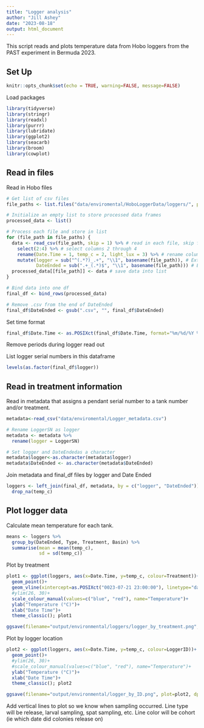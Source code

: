 ```yaml
---
title: "Logger analysis"
author: "Jill Ashey"
date: "2023-08-18"
output: html_document
---
```


This script reads and plots temperature data from Hobo loggers from the PAST experiment in Bermuda 2023. 

## Set Up    

```r
knitr::opts_chunk$set(echo = TRUE, warning=FALSE, message=FALSE)
```

Load packages
```r
library(tidyverse)
library(stringr)
library(readxl)
library(purrr)
library(lubridate)
library(ggplot2)
library(seacarb)
library(broom)
library(cowplot)
```

## Read in files 

Read in Hobo files 
```r
# Get list of csv files
file_paths <- list.files("data/enviromental/HoboLoggerData/loggers/", pattern = "\\.csv$", full.names = TRUE)

# Initialize an empty list to store processed data frames
processed_data <- list()

# Process each file and store in list 
for (file_path in file_paths) {
  data <- read_csv(file_path, skip = 1) %>% # read in each file, skip first row
    select(2:4) %>% # select columns 2 through 4
    rename(Date.Time = 1, temp_c = 2, light_lux = 3) %>% # rename columns
    mutate(logger = sub("^(.*?)_.+", "\\1", basename(file_path)), # Extract logger name and add as new column
           DateEnded = sub(".+_(.*)$", "\\1", basename(file_path))) # Extract DateEnded and add as new column
  processed_data[[file_path]] <- data # save data into list
}

# Bind data into one df
final_df <- bind_rows(processed_data)

# Remove .csv from the end of DateEnded
final_df$DateEnded <- gsub(".csv", "", final_df$DateEnded)
```

Set time format
```r
final_df$Date.Time <- as.POSIXct(final_df$Date.Time, format="%m/%d/%Y %I:%M:%S %p")
```

Remove periods during logger read out 

List logger serial numbers in this dataframe 
```r
levels(as.factor(final_df$logger))
```

## Read in treatment information  

Read in metadata that assigns a pendant serial number to a tank number and/or treatment.  
```r
metadata<-read_csv("data/enviromental/Logger_metadata.csv")

# Rename LoggerSN as logger
metadata <- metadata %>%
  rename(logger = LoggerSN)

# Set logger and DateEndedas a character
metadata$logger<-as.character(metadata$logger)
metadata$DateEnded <- as.character(metadata$DateEnded)
```

Join metadata and final_df files by logger and Date Ended
```r
loggers <- left_join(final_df, metadata, by = c("logger", "DateEnded")) %>%
  drop_na(temp_c)
```

## Plot logger data 

Calculate mean temperature for each tank.      
```r
means <- loggers %>%
  group_by(DateEnded, Type, Treatment, Basin) %>%
  summarise(mean = mean(temp_c),
            sd = sd(temp_c))
```

Plot by treatment
```r
plot1 <- ggplot(loggers, aes(x=Date.Time, y=temp_c, colour=Treatment))+
  geom_point()+
  geom_vline(xintercept=as.POSIXct("0023-07-21 23:00:00"), linetype="dashed", color="black")+
  #ylim(26, 30)+
  scale_colour_manual(values=c("blue", "red"), name="Temperature")+
  ylab("Temperature (°C)")+
  xlab("Date Time")+
  theme_classic(); plot1

ggsave(filename="output/environmental/loggers/logger_by_treatment.png", plot=plot1, dpi=300, width=9, height=6, units="in")
```

Plot by logger location
```r
plot2 <- ggplot(loggers, aes(x=Date.Time, y=temp_c, colour=LoggerID))+
  geom_point()+
  #ylim(26, 30)+
  #scale_colour_manual(values=c("blue", "red"), name="Temperature")+
  ylab("Temperature (°C)")+
  xlab("Date Time")+
  theme_classic(); plot2

ggsave(filename="output/environmental/logger_by_ID.png", plot=plot2, dpi=300, width=9, height=6, units="in")
```

Add vertical lines to plot so we know when sampling occurred. Line type will be release, larval sampling, spat sampling, etc. Line color will be cohort (ie which date did colonies release on)

